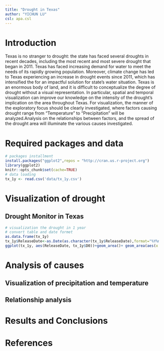 ```yaml
---
title: "Drought in Texas"
author: "YICHUN LU"
csl: apa.csl
---
```

# Introduction
Texas is no stranger to drought: the state has faced several droughts in recent decades, including the most recent and most severe drought that began in 2011. Texas has faced increasing demand for water to meet the needs of its rapidly growing population. Moreover, climate change has led to Texas experiencing an increase in drought events since 2011, which has intensified the for an impactful solution for state’s water situation. Texas is an enormous body of land, and it is difficult to conceptualize the degree of drought without a visual representation. In particular, spatial and temporal visualization can improve our knowledge on the intensity of the drought’s implication on the area throughout Texas. For visualization, the manner of the exploratory focus should be clearly investigated, where factors causing drought range from “Temperature” to “Precipitation” will be analyzed.Analysis on the relationships between factors, and the spread of the drought area will illuminate the various causes investigated.


# Required packages and data 
```r
# packages installment
install.packages("ggplot2",repos = "http://cran.us.r-project.org")
library(ggplot2)
knitr::opts_chunk$set(cache=TRUE)
# data loading
tx_1y <- read.csv('data/tx_1y.csv')
```



# Visualization of drought
## Drought Monitor in Texas
```r
# visualization the drought in 1 year
# convert table and date formet 
as.data.frame(tx_1y)
tx_1y$ReleaseDate<-as.Date(as.character(tx_1y$ReleaseDate),format="%Y%m%d");
ggplot(tx_1y, aes(ReleaseDate, tx_1y$D0))+geom_area()+ geom_area(aes(x = ReleaseDate,y=tx_1y$D1), fill='yellow') +geom_area(aes(x = ReleaseDate,y=tx_1y$D2),fill='orange')+geom_area(aes(x = ReleaseDate,y=tx_1y$D3),fill='red') + xlab("Date")+ylab("Percent Area%") 
```

# Analysis of causes
## Visualization of precipitation and temperature
## Relationship analysis 
# Results and Conclusions
# References

